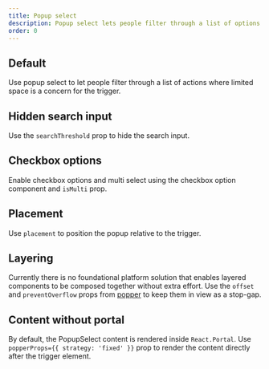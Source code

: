 ```yaml
---
title: Popup select
description: Popup select lets people filter through a list of options.
order: 0
---
```



## Default

Use popup select to let people filter through a list of actions where limited space is a concern for
the trigger.

<Example Component={SelectPopup} packageName="@atlaskit/select" />

## Hidden search input

Use the `searchThreshold` prop to hide the search input.

<Example Component={SelectPopupNoSearch} packageName="@atlaskit/select" />

## Checkbox options

Enable checkbox options and multi select using the checkbox option component and `isMulti` prop.

<Example Component={SelectPopupCheckbox} packageName="@atlaskit/select" />

## Placement

Use `placement` to position the popup relative to the trigger.

<Example Component={SelectPopupPlacement} packageName="@atlaskit/select" />

## Layering

Currently there is no foundational platform solution that enables layered components to be composed
together without extra effort. Use the `offset` and `preventOverflow` props from
[popper](https://atlaskit.atlassian.com/packages/design-system/popper) to keep them in view as a
stop-gap.

<Example Component={SelectPopupModalExample} packageName="@atlaskit/select" />

## Content without portal

By default, the PopupSelect content is rendered inside `React.Portal`. Use
`popperProps={{ strategy: 'fixed' }}` prop to render the content directly after the trigger element.

<Example Component={SelectPopupWithoutPortalExample} packageName="@atlaskit/select" />
